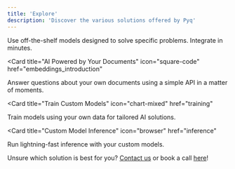 ```yaml
---
title: 'Explore'
description: 'Discover the various solutions offered by Pyq'
---
```


<CardGroup>

<Card title="Readymade Solutions" icon="paintbrush" href="https://www.pyqai.com/products">
  Use off-the-shelf models designed to solve specific problems. Integrate in minutes.
</Card>

<Card
  title="AI Powered by Your Documents"
  icon="square-code"
  href="embeddings_introduction"
>
  Answer questions about your own documents using a simple API in a matter of moments. 
</Card>

<Card
  title="Train Custom Models"
  icon="chart-mixed"
  href="training"
>
  Train models using your own data for tailored AI solutions.
</Card>

<Card
  title="Custom Model Inference"
  icon="browser"
  href="inference"
>
  Run lightning-fast inference with your custom models.
</Card>

</CardGroup>

Unsure which solution is best for you? [Contact us](mailto:founders@pyqai.com) or book a call [here](https://calendly.com/aman-pyq/30min)! 
